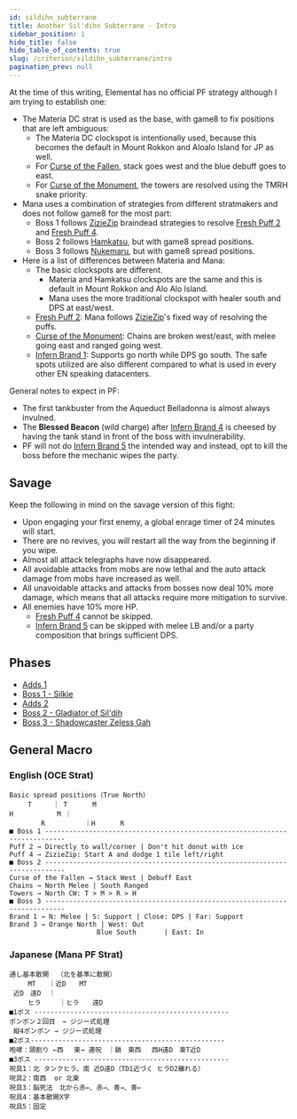 ```yaml
---
id: sildihn_subterrane
title: Another Sil'dihn Subterrane - Intro
sidebar_position: 1
hide_title: false
hide_table_of_contents: true
slug: /criterion/sildihn_subterrane/intro
pagination_prev: null
---
```


At the time of this writing, Elemental has no official PF strategy although I am trying to establish one:
- The Materia DC strat is used as the base, with game8 to fix positions that are left ambiguous:
  - The Materia DC clockspot is intentionally used, because this becomes the default in Mount Rokkon and Aloalo Island for JP as well.
  - For [Curse of the Fallen](/criterion/sildihn_subterrane/boss_2/curse_of_the_fallen), stack goes west and the blue debuff goes to east.
  - For [Curse of the Monument](/criterion/sildihn_subterrane/boss_2/curse_of_the_monument), the towers are resolved using the TMRH snake priority.
- Mana uses a combination of strategies from different stratmakers and does not follow game8 for the most part:
  - Boss 1 follows [ZizieZip](https://x.com/ZizieZip/status/1582379825720741889) braindead strategies to resolve [Fresh Puff 2](/criterion/sildihn_subterrane/boss_1/fresh_puff_2) and [Fresh Puff 4](/criterion/sildihn_subterrane/boss_1/fresh_puff_4).
  - Boss 2 follows [Hamkatsu](https://www.youtube.com/watch?v=TDlhDJhSC2M), but with game8 spread positions.
  - Boss 3 follows [Nukemaru](https://www.youtube.com/watch?v=UPhrf4jc3wg), but with game8 spread positions.
- Here is a list of differences between Materia and Mana:
  - The basic clockspots are different.
    - Materia and Hamkatsu clockspots are the same and this is default in Mount Rokkon and Alo Alo Island.
    - Mana uses the more traditional clockspot with healer south and DPS at east/west.
  - [Fresh Puff 2](/criterion/sildihn_subterrane/boss_1/fresh_puff_2): Mana follows [ZizieZip](https://x.com/ZizieZip/status/1582379825720741889)'s fixed way of resolving the puffs.
  - [Curse of the Monument](/criterion/sildihn_subterrane/boss_2/curse_of_the_monument): Chains are broken west/east, with melee going east and ranged going west.
  - [Infern Brand 1](/criterion/sildihn_subterrane/boss_3/infern_brand_1): Supports go north while DPS go south. The safe spots utilized are also different compared to what is used in every other EN speaking datacenters.

General notes to expect in PF:
- The first tankbuster from the Aqueduct Belladonna is almost always invulned.
- The **Blessed Beacon** (wild charge) after [Infern Brand 4](/criterion/sildihn_subterrane/boss_3/infern_brand_4) is cheesed by having the tank stand in front of the boss with invulnerability.
- PF will not do [Infern Brand 5](/criterion/sildihn_subterrane/boss_3/infern_brand_5) the intended way and instead, opt to kill the boss before the mechanic wipes the party.

## Savage

Keep the following in mind on the savage version of this fight:
- Upon engaging your first enemy, a global enrage timer of 24 minutes will start.
- There are no revives, you will restart all the way from the beginning if you wipe.
- Almost all attack telegraphs have now disappeared.
- All avoidable attacks from mobs are now lethal and the auto attack damage from mobs have increased as well.
- All unavoidable attacks and attacks from bosses now deal 10% more damage, which means that all attacks require more mitigation to survive.
- All enemies have 10% more HP.
  - [Fresh Puff 4](/criterion/sildihn_subterrane/boss_1/fresh_puff_4) cannot be skipped.
  - [Infern Brand 5](/criterion/sildihn_subterrane/boss_3/infern_brand_5) can be skipped with melee LB and/or a party composition that brings sufficient DPS.

## Phases

- [Adds 1](/criterion/sildihn_subterrane/adds_1)
- [Boss 1 - Silkie](/criterion/sildihn_subterrane/boss_1/intro)
- [Adds 2](/criterion/sildihn_subterrane/adds_2)
- [Boss 2 - Gladiator of Sil'dih](/criterion/sildihn_subterrane/boss_2/intro)
- [Boss 3 - Shadowcaster Zeless Gah](/criterion/sildihn_subterrane/boss_3/intro)


## General Macro

### English (OCE Strat)

    Basic spread positions（True North）
    　   T  　　｜ T　   　M
    H           M ｜
            R          ｜H 　  　R
    ■ Boss 1 ---------------------------------------------------------------------------
    Puff 2 → Directly to wall/corner | Don't hit donut with ice
    Puff 4 → ZizieZip: Start A and dodge 1 tile left/right
    ■ Boss 2 ---------------------------------------------------------------------------
    Curse of the Fallen → Stack West | Debuff East 
    Chains → North Melee | South Ranged
    Towers → North CW: T > M > R > H 
    ■ Boss 3 ---------------------------------------------------------------------------
    Brand 1 → N: Melee | S: Support | Close: DPS | Far: Support
    Brand 3 → Orange North | West: Out
                          Blue South       | East: In


### Japanese (Mana PF Strat)

    通し基本散開  （北を基準に散開）
     　  MT　　｜近D　　MT
     近D　遠D  ｜
     　  ヒラ  　 ｜ヒラ　　遠D
    ■1ボス -------------------------------------------------
    ポンポン２回目　→ ジジー式処理
     縦4ポンポン → ジジー式処理
    ■2ボス-------------------------------------------------
    咆哮：頭割り ←西　 東→ 連呪　｜鎖　東西　 西H遠D　東T近D
    ■3ボス -------------------------------------------------
    呪具1：北 タンクヒラ、南 近D遠D（TD1近づく ヒラD2離れる）
    呪具2：南西  or 北東
    呪具3：脳死法　北から赤←、赤→、青→、青←
    呪具4：基本散開X字
    呪具5：固定